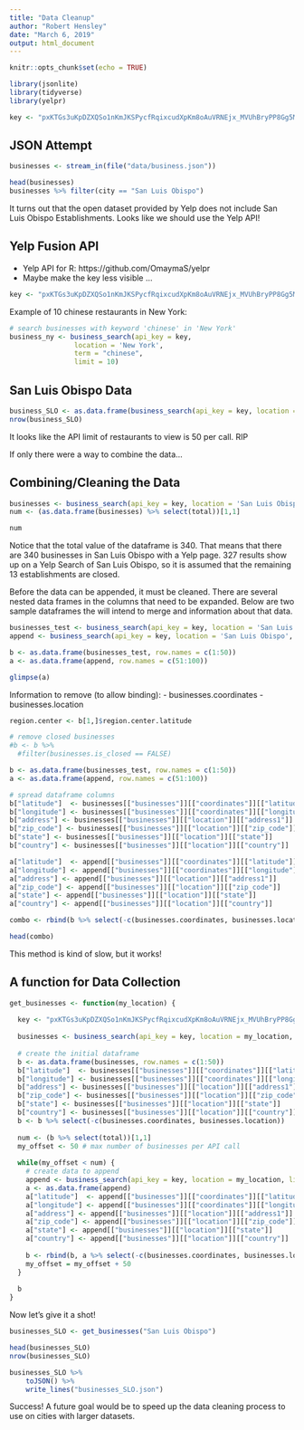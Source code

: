 ```yaml
---
title: "Data Cleanup"
author: "Robert Hensley"
date: "March 6, 2019"
output: html_document
---
```


```r
knitr::opts_chunk$set(echo = TRUE)
```

```r
library(jsonlite)
library(tidyverse)
library(yelpr)

key <- "pxKTGs3uKpDZXQSo1nKmJKSPycfRqixcudXpKm8oAuVRNEjx_MVUhBryPP8Gg5MgPn6Cl28RO6dfRNFrh3jNQVdcDxu-uNI5IUT7-phwJPiOW2L2D2cRrEtIXJyAXHYx"

```

## JSON Attempt

```r
businesses <- stream_in(file("data/business.json"))
```

```r
head(businesses)
businesses %>% filter(city == "San Luis Obispo")
```

It turns out that the open dataset provided by Yelp does not include San Luis Obispo Establishments. Looks like we should use the Yelp API!

## Yelp Fusion API

- Yelp API for R: https://github.com/OmaymaS/yelpr
- Maybe make the key less visible ... 

```r
key <- "pxKTGs3uKpDZXQSo1nKmJKSPycfRqixcudXpKm8oAuVRNEjx_MVUhBryPP8Gg5MgPn6Cl28RO6dfRNFrh3jNQVdcDxu-uNI5IUT7-phwJPiOW2L2D2cRrEtIXJyAXHYx"
```

Example of 10 chinese restaurants in New York:

```r
# search businesses with keyword 'chinese' in 'New York'
business_ny <- business_search(api_key = key,
                location = 'New York',
                term = "chinese",
                limit = 10)
```

## San Luis Obispo Data

```r
business_SLO <- as.data.frame(business_search(api_key = key, location = 'San Luis Obispo', limit = 50))
nrow(business_SLO)
```

It looks like the API limit of restaurants to view is 50 per call. RIP

If only there were a way to combine the data...

## Combining/Cleaning the Data

```r
businesses <- business_search(api_key = key, location = 'San Luis Obispo', limit = 50)
num <- (as.data.frame(businesses) %>% select(total))[1,1]

num
```

Notice that the total value of the dataframe is 340. That means that there are 340 businesses in San Luis Obispo with a Yelp page. 327 results show up on a Yelp Search of San Luis Obispo, so it is assumed that the remaining 13 establishments are closed. 

Before the data can be appended, it must be cleaned. There are several nested data frames in the columns that need to be expanded. Below are two sample dataframes the will intend to merge and information about that data.

```r
businesses_test <- business_search(api_key = key, location = 'San Luis Obispo', limit = 50)
append <- business_search(api_key = key, location = 'San Luis Obispo', limit = 50, offset = 50)

b <- as.data.frame(businesses_test, row.names = c(1:50))
a <- as.data.frame(append, row.names = c(51:100))

glimpse(a)
```

Information to remove (to allow binding):
- businesses.coordinates
- businesses.location

```r
region.center <- b[1,]$region.center.latitude

# remove closed businesses
#b <- b %>%
  #filter(businesses.is_closed == FALSE)

b <- as.data.frame(businesses_test, row.names = c(1:50))
a <- as.data.frame(append, row.names = c(51:100))

# spread dataframe columns
b["latitude"]  <- businesses[["businesses"]][["coordinates"]][["latitude"]]
b["longitude"] <- businesses[["businesses"]][["coordinates"]][["longitude"]]
b["address"] <- businesses[["businesses"]][["location"]][["address1"]]
b["zip_code"] <- businesses[["businesses"]][["location"]][["zip_code"]]
b["state"] <- businesses[["businesses"]][["location"]][["state"]]
b["country"] <- businesses[["businesses"]][["location"]][["country"]]

a["latitude"]  <- append[["businesses"]][["coordinates"]][["latitude"]]
a["longitude"] <- append[["businesses"]][["coordinates"]][["longitude"]]
a["address"] <- append[["businesses"]][["location"]][["address1"]]
a["zip_code"] <- append[["businesses"]][["location"]][["zip_code"]]
a["state"] <- append[["businesses"]][["location"]][["state"]]
a["country"] <- append[["businesses"]][["location"]][["country"]]

combo <- rbind(b %>% select(-c(businesses.coordinates, businesses.location)), a %>% select(-c(businesses.coordinates, businesses.location)))

head(combo)

```

This method is kind of slow, but it works!

## A function for Data Collection

```r
get_businesses <- function(my_location) {
  
  key <- "pxKTGs3uKpDZXQSo1nKmJKSPycfRqixcudXpKm8oAuVRNEjx_MVUhBryPP8Gg5MgPn6Cl28RO6dfRNFrh3jNQVdcDxu-uNI5IUT7-phwJPiOW2L2D2cRrEtIXJyAXHYx"
  
  businesses <- business_search(api_key = key, location = my_location, limit = 50)
  
  # create the initial dataframe
  b <- as.data.frame(businesses, row.names = c(1:50))
  b["latitude"]  <- businesses[["businesses"]][["coordinates"]][["latitude"]]
  b["longitude"] <- businesses[["businesses"]][["coordinates"]][["longitude"]]
  b["address"] <- businesses[["businesses"]][["location"]][["address1"]]
  b["zip_code"] <- businesses[["businesses"]][["location"]][["zip_code"]]
  b["state"] <- businesses[["businesses"]][["location"]][["state"]]
  b["country"] <- businesses[["businesses"]][["location"]][["country"]]
  b <- b %>% select(-c(businesses.coordinates, businesses.location))
  
  num <- (b %>% select(total))[1,1]
  my_offset <- 50 # max number of businesses per API call
  
  while(my_offset < num) {
    # create data to append
    append <- business_search(api_key = key, location = my_location, limit = 50, offset = my_offset)
    a <- as.data.frame(append)
    a["latitude"]  <- append[["businesses"]][["coordinates"]][["latitude"]]
    a["longitude"] <- append[["businesses"]][["coordinates"]][["longitude"]]
    a["address"] <- append[["businesses"]][["location"]][["address1"]]
    a["zip_code"] <- append[["businesses"]][["location"]][["zip_code"]]
    a["state"] <- append[["businesses"]][["location"]][["state"]]
    a["country"] <- append[["businesses"]][["location"]][["country"]]
    
    b <- rbind(b, a %>% select(-c(businesses.coordinates, businesses.location)))
    my_offset = my_offset + 50
  }
  
  b
}
```

Now let's give it a shot!

```r
businesses_SLO <- get_businesses("San Luis Obispo")
```

```r
head(businesses_SLO)
nrow(businesses_SLO)

businesses_SLO %>% 
    toJSON() %>%
    write_lines("businesses_SLO.json")
```

Success! A future goal would be to speed up the data cleaning process to use on cities with larger datasets.


